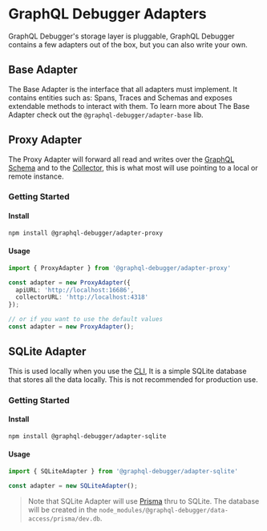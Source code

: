 # GraphQL Debugger Adapters

GraphQL Debugger's storage layer is pluggable, GraphQL Debugger contains a few adapters out of the box, but you can also write your own.

## Base Adapter

The Base Adapter is the interface that all adapters must implement. It contains entities such as: Spans, Traces and Schemas and exposes extendable methods to interact with them. To learn more about The Base Adapter check out the `@graphql-debugger/adapter-base` lib.

## Proxy Adapter

The Proxy Adapter will forward all read and writes over the [GraphQL Schema](/docs/packages/graphql-schema) and to the [Collector](/docs/components/collector), this is what most will use pointing to a local or remote instance.

### Getting Started

#### Install

```bash
npm install @graphql-debugger/adapter-proxy
```

#### Usage

```ts
import { ProxyAdapter } from '@graphql-debugger/adapter-proxy'

const adapter = new ProxyAdapter({
  apiURL: 'http://localhost:16686',
  collectorURL: 'http://localhost:4318'
});

// or if you want to use the default values
const adapter = new ProxyAdapter();
```

## SQLite Adapter

This is used locally when you use the [CLI](/docs/packagaes/cli), It is a simple SQLite database that stores all the data locally. This is not recommended for production use.

### Getting Started

#### Install

```bash npm2yarn
npm install @graphql-debugger/adapter-sqlite
```

#### Usage

```ts
import { SQLiteAdapter } from '@graphql-debugger/adapter-sqlite'

const adapter = new SQLiteAdapter();
```

> Note that SQLite Adapter will use [Prisma](https://prisma.io) thru to SQLite. The database will be created in the `node_modules/@graphql-debugger/data-access/prisma/dev.db`.